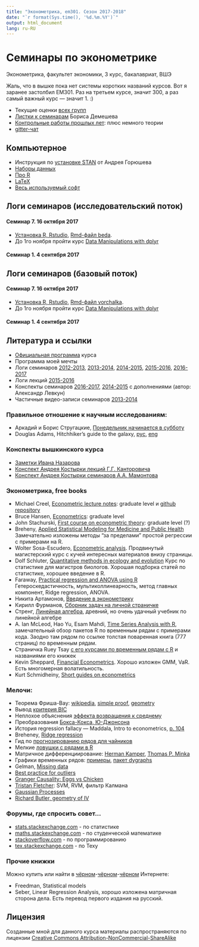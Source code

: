 ```yaml
---
title: "Эконометрика, em301. Сезон 2017-2018"
date: "`r format(Sys.time(), '%d.%m.%Y')`"
output: html_document
lang: ru-RU
---
```


# Семинары по эконометрике

Эконометрика, факультет экономики, 3 курс, бакалавриат, ВШЭ

Жаль, что в вышке пока нет системы коротких названий курсов. Вот я заранее застолбил EM301. Раз на третьем курсе, значит 300, а раз самый важный курс — значит 1. :)


* Текущие оценки [всех групп](https://docs.google.com/spreadsheets/d/e/2PACX-1vQOnO--pLbo_CTEeP3u0lPh3_jmXASTBwBrNZ8inmpggZsGR5QfSWVXxwNdMg75_Srjp3jKO1dPmZcZ/pubhtml)
* [Листки к семинарам](https://github.com/bdemeshev/metrics_pro/raw/master/metrics_pro.pdf) Бориса Демешева
* [Контрольные работы прошлых лет](https://github.com/bdemeshev/metrics_hse_exams/raw/master/metrics_hse_exams.pdf): плюс немного теории
* [gitter-чат](https://gitter.im/hse_em301/Lobby)

## Компьютерное
* Инструкция по [установке STAN](http://bdemeshev.github.io/em301/r_stan_installation/r_stan_installation.html) от Андрея Горюшева
* [Наборы данных](https://github.com/bdemeshev/em301/wiki/Datasets)
* [Про R](https://github.com/bdemeshev/em301/wiki/R)
* [LaTeX](https://github.com/bdemeshev/pr201/wiki/latex_examples)
* [Весь используемый софт](https://github.com/bdemeshev/em301/wiki/Software)

## Логи семинаров (исследовательский поток)

#### Семинар 7. 16 октября 2017

* [Установка R, Rstudio](https://bdemeshev.github.io/installation/r/R_installation.html), [Rmd-файл beda](https://github.com/bdemeshev/em301/raw/master/2017/sem_07/beda.Rmd).
* До 1го ноября пройти курс [Data Manipulations with dplyr](https://www.datacamp.com/courses/dplyr-data-manipulation-r-tutorial)

#### Семинар 1. 4 сентября 2017

## Логи семинаров (базовый поток)

#### Семинар 7. 16 октября 2017

* [Установка R, Rstudio](https://bdemeshev.github.io/installation/r/R_installation.html), [Rmd-файл vorchalka](https://github.com/bdemeshev/em301/raw/master/2017/sem_07/vorchalka.Rmd).
* До 1го ноября пройти курс [Data Manipulations with dplyr](https://www.datacamp.com/courses/dplyr-data-manipulation-r-tutorial)

#### Семинар 1. 4 сентября 2017

## Литература и ссылки

* [Официальная программа](https://www.hse.ru/edu/courses/205507541) курса
* Программа моей мечты
* Логи семинаров [2012-2013](https://github.com/bdemeshev/em301/wiki/wiki_2012_2013), [2013-2014](https://github.com/bdemeshev/em301/wiki/wiki_2013_2014), [2014-2015](http://bdemeshev.github.io/em301/index_2014_2015.html), [2015-2016](http://bdemeshev.github.io/em301/index_2015_2016.html), [2016-2017](http://bdemeshev.github.io/em301/index_2016_2017.html)
* Логи лекций [2015-2016](http://bdemeshev.github.io/em301/log_lectures_2015.html)
* Конспекты семинаров [2016-2017](http://bdemeshev.github.io/em301/notes_2016/), [2014-2015](https://github.com/bdemeshev/em301/raw/master/2014/ec301_Alex_notes.pdf) с дополнениями (автор: Александр Левкун)
* Частичные видео-записи семинаров [2013-2014](https://vimeo.com/album/2517754)


### Правильное отношение к научным исследованиям:

* Аркадий и Борис Стругацкие, [Понедельник начинается в субботу](http://www.e-reading.club/book.php?book=55060)
* Douglas Adams, Hitchhiker's guide to the galaxy, [рус](http://royallib.com/book/adams_duglas/putevoditel_volnogo_strannika_perevod_vbakanova.html), [eng](http://www.ebooktrove.com/top_ten/DouglasAdams_TheHitchhikerTrilogy_5Books1ShortStory.pdf)

### Конспекты вышкинского курса

* [Заметки Ивана Назарова](https://github.com/bdemeshev/em301/raw/master/hse_notes/nazarov,%20emetrix-summary.pdf)
* [Конспект Андрея Костырки лекций Г.Г. Канторовича](https://github.com/bdemeshev/em301/raw/master/hse_notes/kantorovich,%20lectures%20by%20kostyrka.pdf)
* [Конспект Андрея Костырки семинаров А.А. Мамонтова](https://github.com/bdemeshev/em301/raw/master/hse_notes/mamontov,%20seminars%20by%20kostyrka.pdf)


### Эконометрика, free books

* Michael Creel, [Econometric lecture notes](http://econpapers.repec.org/paper/aubautbar/575.03.htm): graduate level и [github repository](https://github.com/mcreel/Econometrics)
* Bruce Hansen, [Econometrics](http://www.ssc.wisc.edu/~bhansen/econometrics/): graduate level
* John Stachurski, [First course on econometric theory](http://lectures.quantecon.org/_downloads/course_notes.pdf): graduate level (?)
* Breheny, [Applied Statistical Modeling for Medicine and Public Health](http://web.as.uky.edu/statistics/users/pbreheny/764-F11/index.html) Замечательно изложены методы "за пределами" простой регрессии с примерами на R.
* Wolter Sosa-Escudero, [Econometric analysis](http://www.econ.uiuc.edu/~wsosa/econ507/index.htm). Продвинутый магистерский курс с кучей интересных материалов внизу страницы.
* Dolf Schluter, [Quantitative methods in ecology and evolution](https://www.zoology.ubc.ca/~bio501/R/) Курс по статистике для магистров биологов. Хорошая подборка статей по статистике, хорошее введение в R.
* Faraway, [Practical regression and ANOVA using R](http://cran.r-project.org/doc/contrib/Faraway-PRA.pdf) Гетероскедастичность, мультиколлинеарность, метод главных компонент, Ridge regression, ANOVA.
* Никита Артамонов, [Введение в эконометрику](http://img1.liveinternet.ru/images/attach/c/2//3833/3833271_econometrics.pdf)
* Кирилл Фурманов, [Сборник задач на личной страничке](http://www.hse.ru/org/persons/503346)
* Стренг, [Линейная алгебра](http://elibrary.bsu.az/kitablar/1022.pdf), древний, но очень удачный учебник по линейной алгебре
* A. Ian McLeod, Hao Yu, Esam Mahdi, [Time Series Analysis with R](http://www.stats.uwo.ca/faculty/aim/tsar/), замечательный обзор пакетов R по временным рядам с примерами кода. Заодно там рядом по ссылке толстая поваренная книга (777 страниц) по временным рядам.
* Страничка Ruey Tsay [с его курсами по временным рядам с R](http://faculty.chicagobooth.edu/ruey.tsay/teaching/) и названиями его книжек
* Kevin Sheppard, [Financial Econometrics](https://www.kevinsheppard.com/MFE). Хорошо изложен GMM, VaR. Есть многомерная волатильность.
* Kurt Schmidheiny, [Short guides on econometrics](http://schmidheiny.name/teaching/shortguides.htm)

### Мелочи:

* Теорема Фриша-Вау: [wikipedia](http://en.wikipedia.org/wiki/Frisch–Waugh–Lovell_theorem), [simple proof](http://mlovell.web.wesleyan.edu/Publications/SPFWLTheorem.pdf), [geometry](http://www.depeco.econo.unlp.edu.ar/doctrab/doc29.pdf)
* Вывод [критерия BIС](http://nscs00.ucmerced.edu/~nkumar4/BhatKumarBIC.pdf)
* Неплохое объяснения [эффекта возвращения к среднему](http://avva.livejournal.com/2426970.html)
* Преобразования [Бокса-Кокса, Ю-Джонсона](http://www.ime.usp.br/~abe/lista/pdfm9cJKUmFZp.pdf)
* История regression fallacy --- Maddala, Intro to econometrics, [p. 104](https://github.com/bdemeshev/em301/raw/master/useful_stuff/Maddala_regression_word.pdf)
* Breheney, [Ridge regression](http://web.as.uky.edu/statistics/users/pbreheny/764-F11/notes/9-1.pdf)
* Гид по [прогнозированию рядов для чайников](http://people.duke.edu/~rnau/411fcst.htm)
* Мелкие [ловушки с рядами в R](http://www.stat.pitt.edu/stoffer/tsa3/Rissues.htm)
* Матричное дифференциирование: [Herman Kamper](http://www.kamperh.com/notes/kamper_matrixcalculus13.pdf), [Thomas P. Minka](http://research.microsoft.com/en-us/um/people/minka/papers/matrix/minka-matrix.pdf)
* Графики временных рядов: [примеры](http://timelyportfolio.github.io/rCharts_time_series/history.html), [пакет dygraphs](https://rstudio.github.io/dygraphs/index.html)
* Gelman, [Missing data](http://www.stat.columbia.edu/~gelman/arm/missing.pdf)
* [Best practice for outliers](http://www.researchgate.net/profile/Herman_Aguinis/publication/258174106_Best-Practice_Recommendations_for_Defining_Identifying_and_Handling_Outliers/links/004635276b1ff93ba8000000.pdf)
* [Granger Causality: Eggs vs Chicken](http://www.econ.uiuc.edu/~econ508/Papers/eggs.pdf)
* [Tristan Fletcher](http://www.tristanfletcher.co.uk/): SVM, RVM, фильтр Калмана
* [Gaussian Processes](http://lasa.epfl.ch/teaching/lectures/ML_Phd/Notes/GP-GMM.pdf)
* [Richard Butler, geometry of IV](https://economics.byu.edu/Documents/Faculty/Richard%20Butler/simple%20geometry%20of%20correlated%20regressors.pdf)

### Форумы, где спросить совет...

* [stats.stackexchange.com](http://stats.stackexchange.com) - по статистике
* [maths.stackexchange.com](http://maths.stackexchange.com) - по студенческой математике
* [stackoverflow.com](http://stackoverflow.com) - по программированию
* [tex.stackexchange.com](http://tex.stackexchange.com) - по Теху



### Прочие книжки

Можно купить или найти в [чёрном](http://gen.lib.rus.ec/)-[чёрном](http://bookzz.org/)-[чёрном](http://sci-hub.org/) Интернете:

* Freedman, Statistical models
* Seber, Linear Regression Analysis, хорошо изложена матричная сторона дела. Есть перевод первого издания на русский.


## Лицензия

Созданные мной для данного курса материалы распространяются по лицензии [Creative Commons Attribution-NonCommercial-ShareAlike](http://creativecommons.org/licenses/by-nc-sa/3.0/deed.ru)

